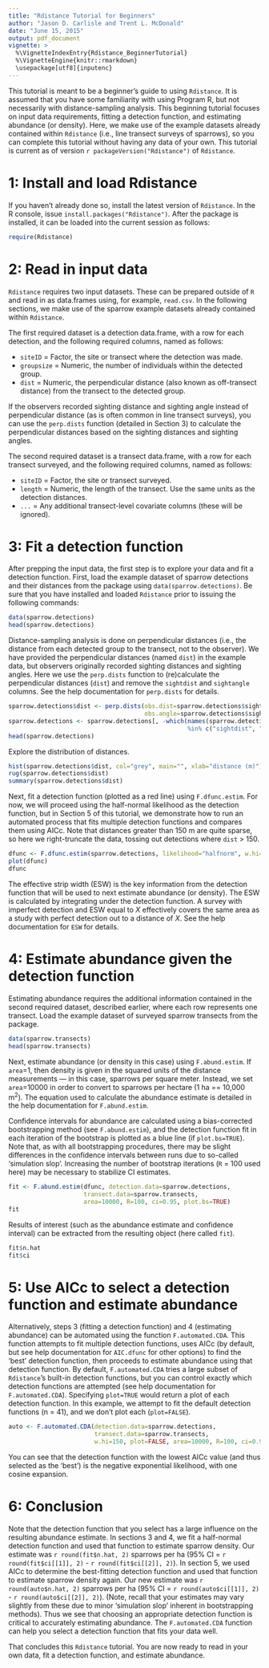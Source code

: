 ```yaml
---
title: "Rdistance Tutorial for Beginners"
author: "Jason D. Carlisle and Trent L. McDonald"
date: "June 15, 2015"
output: pdf_document
vignette: >
  %\VignetteIndexEntry{Rdistance_BeginnerTutorial}
  %\VignetteEngine{knitr::rmarkdown}
  \usepackage[utf8]{inputenc}
---
```



This tutorial is meant to be a beginner's guide to using `Rdistance`.  It is assumed that you have some familiarity with using Program R, but not necessarily with distance-sampling analysis.  This beginning tutorial focuses on input data requirements, fitting a detection function, and estimating abundance (or density).  Here, we make use of the example datasets already contained within `Rdistance` (i.e., line transect surveys of sparrows), so you can complete this tutorial without having any data of your own.  This tutorial is current as of version `r packageVersion("Rdistance")` of `Rdistance`.


# 1: Install and load Rdistance

If you haven't already done so, install the latest version of `Rdistance`.  In the R console, issue `install.packages("Rdistance")`.  After the package is installed, it can be loaded into the current session as follows:
```r
require(Rdistance)
```

# 2: Read in input data

`Rdistance` requires two input datasets.  These can be prepared outside of `R` and read in as data.frames using, for example, `read.csv`.  In the following sections, we make use of the sparrow example datasets already contained within `Rdistance`.

The first required dataset is a detection data.frame, with a row for each detection, and the following required columns, named as follows:

* `siteID` = Factor, the site or transect where the detection was made.
* `groupsize` = Numeric, the number of individuals within the detected group.
* `dist` = Numeric, the perpendicular distance (also known as off-transect distance) from the transect to the detected group.

If the observers recorded sighting distance and sighting angle instead of perpendicular distance (as is often common in line transect surveys), you can use the `perp.dists` function (detailed in Section 3) to calculate the perpendicular distances based on the sighting distances and sighting angles.

The second required dataset is a transect data.frame, with a row for each transect surveyed, and the following required columns, named as follows:

* `siteID` = Factor, the site or transect surveyed.
* `length` = Numeric, the length of the transect.  Use the same units as the detection distances.
* `...` = Any additional transect-level covariate columns (these will be ignored).

# 3: Fit a detection function

After prepping the input data, the first step is to explore your data and fit a detection function.  First, load the example dataset of sparrow detections and their distances from the package using `data(sparrow.detections)`.  Be sure that you have installed and loaded `Rdistance` prior to issuing the following commands:
```r
data(sparrow.detections)
head(sparrow.detections)
```

Distance-sampling analysis is done on perpendicular distances (i.e., the distance from each detected group to the transect, not to the observer).  We have provided the perpendicular distances (named `dist`) in the example data, but observers originally recorded sighting distances and sighting angles.  Here we use the `perp.dists` function to (re)calculate the perpendicular distances (`dist`) and remove the `sightdist` and `sightangle` columns.  See the help documentation for `perp.dists` for details.


```r
sparrow.detections$dist <- perp.dists(obs.dist=sparrow.detections$sightdist,
                                      obs.angle=sparrow.detections$sightangle)
sparrow.detections <- sparrow.detections[, -which(names(sparrow.detections)
                                                  %in% c("sightdist", "sightangle"))]                                                                  
head(sparrow.detections)
```

Explore the distribution of distances.
```r
hist(sparrow.detections$dist, col="grey", main="", xlab="distance (m)")
rug(sparrow.detections$dist)
summary(sparrow.detections$dist)
```

Next, fit a detection function (plotted as a red line) using `F.dfunc.estim`.  For now, we will proceed using the half-normal likelihood as the detection function, but in Section 5 of this tutorial, we demonstrate how to run an automated process that fits multiple detection functions and compares them using AICc.  Note that distances greater than 150 m are quite sparse, so here we right-truncate the data, tossing out detections where `dist` > 150.
```r
dfunc <- F.dfunc.estim(sparrow.detections, likelihood="halfnorm", w.hi=150)
plot(dfunc)
dfunc
```

The effective strip width (ESW) is the key information from the detection function that will be used to next estimate abundance (or density).  The ESW is calculated by integrating under the detection function.  A survey with imperfect detection and ESW equal to *X* effectively covers the same area as a study with perfect detection out to a distance of *X*.  See the help documentation for `ESW` for details.


# 4: Estimate abundance given the detection function

Estimating abundance requires the additional information contained in the second required dataset, described earlier, where each row represents one transect. Load the example dataset of surveyed sparrow transects from the package.
```r
data(sparrow.transects)
head(sparrow.transects)
```

Next, estimate abundance (or density in this case) using `F.abund.estim`.  If `area`=1, then density is given in the squared units of the distance measurements --- in this case, sparrows per square meter.  Instead, we set `area`=10000 in order to convert to sparrows per hectare (1 ha == 10,000 m^2^).  The equation used to calculate the abundance estimate is detailed in the help documentation for `F.abund.estim`.

Confidence intervals for abundance are calculated using a bias-corrected bootstrapping method (see `F.abund.estim`), and the detection function fit in each iteration of the bootstrap is plotted as a blue line (if `plot.bs=TRUE`).  Note that, as with all bootstrapping procedures, there may be slight differences in the confidence intervals between runs due to so-called 'simulation slop'.  Increasing the number of bootstrap iterations (`R` = 100 used here) may be necessary to stabilize CI estimates.

```r
fit <- F.abund.estim(dfunc, detection.data=sparrow.detections,
                     transect.data=sparrow.transects,
                     area=10000, R=100, ci=0.95, plot.bs=TRUE)
fit
```


Results of interest (such as the abundance estimate and confidence interval) can be extracted from the resulting object (here called `fit`).
``` r
fit$n.hat
fit$ci
```


# 5: Use AICc to select a detection function and estimate abundance

Alternatively, steps 3 (fitting a detection function) and 4 (estimating abundance) can be automated using the function `F.automated.CDA`.  This function attempts to fit multiple detection functions, uses AICc (by default, but see help documentation for `AIC.dfunc` for other options) to find the 'best' detection function, then proceeds to estimate abundance using that detection function.  By default, `F.automated.CDA` tries a large subset of `Rdistance`'s built-in detection functions, but you can control exactly which detection functions are attempted (see help documentation for `F.automated.CDA`).  Specifying `plot=TRUE` would return a plot of each detection function.  In this example, we attempt to fit the default detection functions (n = 41), and we don't plot each (`plot=FALSE`).


```r
auto <- F.automated.CDA(detection.data=sparrow.detections,
                        transect.data=sparrow.transects,
                        w.hi=150, plot=FALSE, area=10000, R=100, ci=0.95, plot.bs=TRUE)
```

You can see that the detection function with the lowest AICc value (and thus selected as the 'best') is the negative exponential likelihood, with one cosine expansion.

# 6:  Conclusion
Note that the detection function that you select has a large influence on the resulting abundance estimate.  In sections 3 and 4, we fit a half-normal detection function and used that function to estimate sparrow density.  Our estimate was `r round(fit$n.hat, 2)` sparrows per ha (95% CI = `r round(fit$ci[[1]], 2)` - `r round(fit$ci[[2]], 2)`).  In section 5, we used AICc to determine the best-fitting detection function and used that function to estimate sparrow density again.  Our new estimate was `r round(auto$n.hat, 2)` sparrows per ha (95% CI = `r round(auto$ci[[1]], 2)` - `r round(auto$ci[[2]], 2)`). (Note, recall that your estimates may vary slightly from these due to minor 'simulation slop' inherent in bootstrapping methods).  Thus we see that choosing an appropriate detection function is critical to accurately estimating abundance.  The `F.automated.CDA` function can help you select a detection function that fits your data well.

That concludes this `Rdistance` tutorial.  You are now ready to read in your own data, fit a detection function, and estimate abundance.